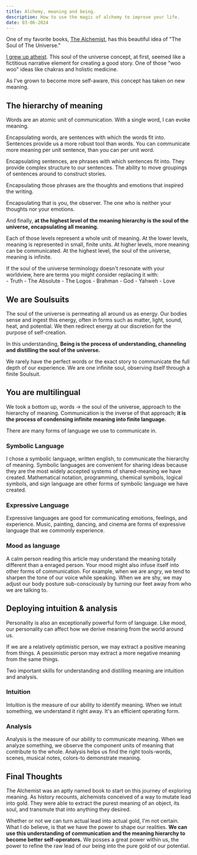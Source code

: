 ```yaml
---
title: Alchemy, meaning and being.
description: How to use the magic of alchemy to improve your life.
date: 03-06-2024
---
```


One of my favorite books, [The Alchemist](https://www.goodreads.com/en/book/show/18144590), has this beautiful idea of "The Soul of The Universe."

[I grew up atheist](/blog/our-need-for-certainty). 
This soul of the universe concept, at first, seemed like a fictitious narrative element for creating a good story.
One of those "woo woo" ideas like chakras and holistic medicine.

As I've grown to become more self-aware, this concept has taken on new meaning.

## The hierarchy of meaning

Words are an atomic unit of communication.
With a single word, I can evoke meaning.

Encapsulating words, are sentences with which the words fit into.
Sentences provide us a more robust tool than words.
You can communicate more meaning per unit sentence, than you can per unit word.

Encapsulating sentences, are phrases with which sentences fit into.
They provide complex structure to our sentences.
The ability to move groupings of sentences around to construct stories.

Encapsulating those phrases are the thoughts and emotions that inspired the writing.

Encapsulating that is you, the observer.
The one who is neither your thoughts nor your emotions.

And finally, **at the highest level of the meaning hierarchy is the soul of the universe, encapsulating all meaning.**

Each of those levels represent a whole unit of meaning.
At the lower levels, meaning is represented in small, finite units.
At higher levels, more meaning can be communicated.
At the highest level, the soul of the universe, meaning is infinite.


<Callout title="Choose your own language">
If the soul of the universe terminology doesn't resonate with your worldview, here are terms you might consider replacing it with:

<div className="ml-2 mt-4 font-medium">
- Truth
- The Absolute
- The Logos
- Brahman
- God
- Yahweh
- Love
</div>
</Callout>

## We are Soulsuits

The soul of the universe is permeating all around us as energy.
Our bodies sense and ingest this energy, often in forms such as matter, light, sound, heat, and potential.
We then redirect energy at our discretion for the purpose of self-creation.

In this understanding, **Being is the process of understanding, channeling and distilling the soul of the universe.**

<Quote text="Through our eyes, the universe is perceiving itself. Through our ears, the universe is listening to its harmonies. We are the witnesses through which the universe becomes conscious of its glory, of its magnificence." author="Alan Watts"/>

We rarely have the perfect words or the exact story to communicate the full depth of our experience.
We are one infinite soul, observing itself through a finite Soulsuit.

## You are multilingual

We took a bottom up, words -> the  soul of the universe, approach to the hierarchy of meaning.
Communication is the inverse of that approach; **it is the process of condensing infinite meaning into finite language.**

There are many forms of language we use to communicate in.

### Symbolic Language
I chose a symbolic language, written english, to communicate the hierarchy of meaning.
Symbolic languages are convenient for sharing ideas because they are the most widely accepted systems of shared-meaning we have created.
Mathematical notation, programming, chemical symbols, logical symbols, and sign language are other forms of symbolic language we have created.

### Expressive Language

Expressive languages are good for communicating emotions, feelings, and experience.
Music, painting, dancing, and cinema are forms of expressive language that we commonly experience.

### Mood as language

A calm person reading this article may understand the meaning totally different than a enraged person.
Your mood might also infuse itself into other forms of communication.
For example, when we are angry, we tend to sharpen the tone of our voice while speaking.
When we are shy, we may adjust our body posture sub-consciously by turning our feet away from who we are talking to.

## Deploying intuition & analysis

Personality is also an exceptionally powerful form of language.
Like mood, our personality can affect how we derive meaning from the world around us.

If we are a relatively optimistic person, we may extract a positive meaning from things.
A pessimistic person may extract a more negative meaning from the same things.

Two important skills for understanding and distilling meaning are intuition and analysis.

### Intuition
Intuition is the measure of our ability to identify meaning.
When we intuit something, we understand it right away.
It's an efficient operating form.

### Analysis
Analysis is the measure of our ability to communicate meaning.
When we analyze something, we observe the component units of meaning that contribute to the whole.
Analysis helps us find the right tools-words, scenes, musical notes, colors-to demonstrate meaning.

## Final Thoughts

The Alchemist was an aptly named book to start on this journey of exploring meaning.
As history recounts, alchemists conceived of a way to mutate lead into gold.
They were able to extract the purest meaning of an object, its soul, and transmute that into anything they desired.

Whether or not we can turn actual lead into actual gold, I'm not certain.
What I do believe, is that we have the power to shape our realities.
**We can use this understanding of communication and the meaning hierarchy to become better self-operators.**
We posses a great power within us, the power to refine the raw lead of our being into the pure gold of our potential.